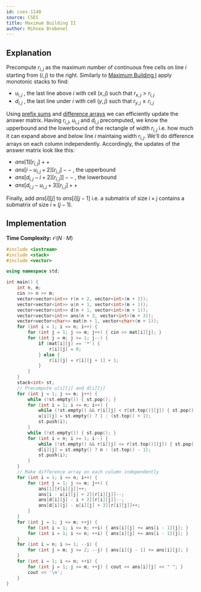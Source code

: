 ```yaml
---
id: cses-1148
source: CSES
title: Maximum Building II
author: Mihnea Brebenel
---
```


## Explanation

Precompute $r_{i,j}$ as the maximum number of continuous free cells on line $i$ starting from $(i, j)$ to the right.
Similarly to [Maximum Building I](https://cses.fi/problemset/task/1147) apply monotonic stacks to find:
- $u_{i, j}$ , the last line above $i$ with cell $(x, j)$ such that $r_{x, j} > r_{i, j}$
- $d_{i, j}$ , the last line under $i$ with cell $(y, j)$ such that $r_{y, j} \ge r_{i, j}$

Using [prefix sums](/silver/more-prefix-sums#2d-prefix-sums) and [difference arrays](https://codeforces.com/blog/entry/78762)
we can efficiently update the answer matrix. Having $r_{i,j}$, $u_{i,j}$ and $d_{i,j}$ precomputed, we know the upperbound
and the lowerbound of the rectangle of width $r_{i,j}$ i.e. how much it can expand above and below line $i$ maintaing width $r_{i, j}$.
We'll do difference arrays on each column independently. Accordingly, the updates of the answer matrix look like this:
- $ans[1][r_{i,j}]++$
- $ans[i - u_{i, j} + 2][r_{i,j}]--$ , the upperbound
- $ans[d_{i,j} - i + 2][r_{i, j}]]--$ , the lowerbound
- $ans[d_{i,j} - u_{i,j} + 3][r_{i,j}]++$

Finally, add $ans[i][j]$ to $ans[i][j-1]$ i.e. a submatrix of size $i \times j$ contains a submatrix of size $i \times (j-1)$.

## Implementation

**Time Complexity:** $\mathcal{O}(N \cdot M)$

<LanguageSection>
<CPPSection>

```cpp
#include <iostream>
#include <stack>
#include <vector>

using namespace std;

int main() {
	int n, m;
	cin >> n >> m;
	vector<vector<int>> r(n + 2, vector<int>(m + 2));
	vector<vector<int>> u(n + 1, vector<int>(m + 1));
	vector<vector<int>> d(n + 1, vector<int>(m + 1));
	vector<vector<int>> ans(n + 3, vector<int>(m + 3));
	vector<vector<char>> mat(n + 1, vector<char>(m + 1));
	for (int i = 1; i <= n; i++) {
		for (int j = 1; j <= m; j++) { cin >> mat[i][j]; }
		for (int j = m; j >= 1; j--) {
			if (mat[i][j] == '*') {
				r[i][j] = 0;
			} else {
				r[i][j] = r[i][j + 1] + 1;
			}
		}
	}
	stack<int> st;
	// Precompute u[i][j] and d[i][j]
	for (int j = 1; j <= m; j++) {
		while (!st.empty()) { st.pop(); }
		for (int i = 1; i <= n; i++) {
			while (!st.empty() && r[i][j] < r[st.top()][j]) { st.pop(); }
			u[i][j] = st.empty() ? 1 : (st.top() + 1);
			st.push(i);
		}
		while (!st.empty()) { st.pop(); }
		for (int i = n; i >= 1; i--) {
			while (!st.empty() && r[i][j] <= r[st.top()][j]) { st.pop(); }
			d[i][j] = st.empty() ? n : (st.top() - 1);
			st.push(i);
		}
	}
	// Make difference array on each column independently
	for (int i = 1; i <= n; i++) {
		for (int j = 1; j <= m; j++) {
			ans[1][r[i][j]]++;
			ans[i - u[i][j] + 2][r[i][j]]--;
			ans[d[i][j] - i + 2][r[i][j]]--;
			ans[d[i][j] - u[i][j] + 3][r[i][j]]++;
		}
	}
	for (int j = 1; j <= m; ++j) {
		for (int i = 1; i <= n; ++i) { ans[i][j] += ans[i - 1][j]; }
		for (int i = 1; i <= n; ++i) { ans[i][j] += ans[i - 1][j]; }
	}
	for (int i = n; i >= 1; --i) {
		for (int j = m; j >= 2; --j) { ans[i][j - 1] += ans[i][j]; }
	}
	for (int i = 1; i <= n; ++i) {
		for (int j = 1; j <= m; ++j) { cout << ans[i][j] << " "; }
		cout << '\n';
	}
}
```

</CPPSection>
</LanguageSection>
